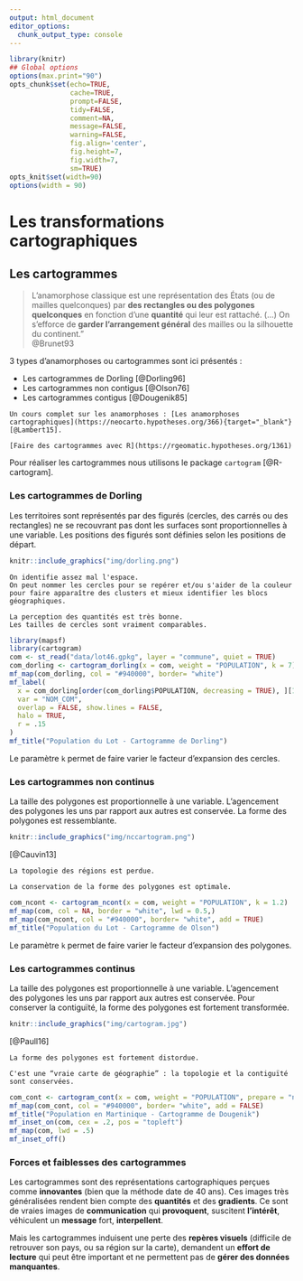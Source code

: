 ```yaml
---
output: html_document
editor_options: 
  chunk_output_type: console
---
```


```r
library(knitr)
## Global options
options(max.print="90")
opts_chunk$set(echo=TRUE,
               cache=TRUE,
               prompt=FALSE,
               tidy=FALSE,
               comment=NA,
               message=FALSE,
               warning=FALSE,
               fig.align='center',
               fig.height=7,
               fig.width=7,
               sm=TRUE)
opts_knit$set(width=90)
options(width = 90)

```

# Les transformations cartographiques
## Les cartogrammes

> L’anamorphose classique est une représentation des États (ou de mailles quelconques) par **des rectangles ou des polygones quelconques** en fonction d’une **quantité** qui leur est rattaché. (...)
> On s’efforce de **garder l’arrangement général** des mailles ou la silhouette du continent."    
> @Brunet93


3 types d'anamorphoses ou cartogrammes sont ici présentés :

- Les cartogrammes de Dorling [@Dorling96]
- Les cartogrammes non contigus [@Olson76]
- Les cartogrammes contigus [@Dougenik85]


```block2
Un cours complet sur les anamorphoses : [Les anamorphoses cartographiques](https://neocarto.hypotheses.org/366){target="_blank"} [@Lambert15].
```


```block2
[Faire des cartogrammes avec R](https://rgeomatic.hypotheses.org/1361)
```



Pour réaliser les cartogrammes nous utilisons le package `cartogram` [@R-cartogram].

### Les cartogrammes de Dorling

Les territoires sont représentés par des figurés (cercles, des carrés ou des rectangles) ne se recouvrant pas dont les surfaces sont proportionnelles à une variable. Les positions des figurés sont définies selon les positions de départ.


```r
knitr::include_graphics("img/dorling.png")
```

```block2
On identifie assez mal l'espace.  
On peut nommer les cercles pour se repérer et/ou s'aider de la couleur pour faire apparaître des clusters et mieux identifier les blocs géographiques.
```

```block2
La perception des quantités est très bonne.
Les tailles de cercles sont vraiment comparables.
```

```r
library(mapsf)
library(cartogram)
com <- st_read("data/lot46.gpkg", layer = "commune", quiet = TRUE)
com_dorling <- cartogram_dorling(x = com, weight = "POPULATION", k = 7)
mf_map(com_dorling, col = "#940000", border= "white")
mf_label(
  x = com_dorling[order(com_dorling$POPULATION, decreasing = TRUE), ][1:10,], 
  var = "NOM_COM",
  overlap = FALSE, show.lines = FALSE,
  halo = TRUE, 
  r = .15
)
mf_title("Population du Lot - Cartogramme de Dorling")
```
Le paramètre `k` permet de faire varier le facteur d'expansion des cercles.





### Les cartogrammes non continus

La taille des polygones est proportionnelle à une variable. L'agencement des polygones les uns par rapport aux autres est conservée. La forme des polygones est ressemblante.

```r
knitr::include_graphics("img/nccartogram.png")
```
[@Cauvin13]

```block2
La topologie des régions est perdue.
```

```block2
La conservation de la forme des polygones est optimale.
```

```r
com_ncont <- cartogram_ncont(x = com, weight = "POPULATION", k = 1.2)
mf_map(com, col = NA, border = "white", lwd = 0.5,)
mf_map(com_ncont, col = "#940000", border= "white", add = TRUE)
mf_title("Population du Lot - Cartogramme de Olson")
```

Le paramètre `k` permet de faire varier le facteur d'expansion des polygones.


### Les cartogrammes continus


La taille des polygones est proportionnelle à une variable. L'agencement des polygones les uns par rapport aux autres est conservée. Pour conserver la contiguïté, la forme des polygones est fortement transformée.

```r
knitr::include_graphics("img/cartogram.jpg")
```
[@Paull16]

```block2
La forme des polygones est fortement distordue.
```

```block2
C'est une “vraie carte de géographie” : la topologie et la contiguïté sont conservées.
```

```r
com_cont <- cartogram_cont(x = com, weight = "POPULATION", prepare = "none")
mf_map(com_cont, col = "#940000", border= "white", add = FALSE)
mf_title("Population en Martinique - Cartogramme de Dougenik")
mf_inset_on(com, cex = .2, pos = "topleft")
mf_map(com, lwd = .5)
mf_inset_off()
```


### Forces et faiblesses des cartogrammes

Les cartogrammes sont des représentations cartographiques perçues comme **innovantes** (bien que la méthode date de 40 ans). Ces images très généralisées rendent bien compte des **quantités** et des **gradients**. Ce sont de vraies images de **communication** qui **provoquent**, suscitent **l’intérêt**, véhiculent un **message** fort, **interpellent**.

Mais les cartogrammes induisent une perte des **repères visuels** (difficile de retrouver son pays, ou sa région sur la carte), demandent un **effort de lecture** qui peut être important et ne permettent pas de **gérer des données manquantes**.